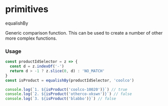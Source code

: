 # primitives



equalishBy

Generic comparison function.
This can be used to create a number of other more complex functions.

### Usage
```js
const productIdSelector = z => {
  const d = z.indexOf('-')
  return d > -1 ? z.slice(0, d) : 'NO_MATCH'
}
const isProduct = equalishBy(productIdSelector, 'coolco')

console.log(`1. ${isProduct('coolco-10020')}`) // true
console.log(`2. ${isProduct('otherco-xkswn')}`) // false
console.log(`3. ${isProduct('blabbo')}`) // false
```